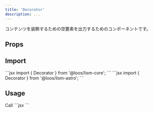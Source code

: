 ```yaml
---
title: 'Decorator'
description: ...
---
```



コンテンツを装飾するための空要素を出力するためのコンポーネントです。



## Props

## Import

<Preview>
	<PreviewCode slot='tab' label='React'>
```jsx
import { Decorator } from '@loos/lism-core';
```
	</PreviewCode>
	<PreviewCode slot='tab' label='Astro'>
```jsx
import { Decorator } from '@loos/lism-astro';
```
	</PreviewCode>
</Preview>


## Usage

<Preview>
	<PreviewTitle>Call</PreviewTitle>
	<PreviewArea resize p={20}>
		<Grid className='c--callout c--callout--left' ta='l'>
			<Decorator
				size='1.25em'
				bd='left'
				rotate='45deg'
				transformOrigin='left bottom'
				mr='auto'
			/>
			<Box p='box:s'>
				<DammyText length='m' />
			</Box>
			<Decorator
				size='1.25em'
				bd='left'
				rotate='-45deg'
				transformOrigin='left top'
				mr='auto'
			/>
		</Grid>
		<Flex
			className='c--balloon c--balloon--left'
			variant='ltr'
			ai='center'
			provide={{ bdc: 'currentColor', bgc: 'base' }}
		>
		<Decorator
				as={FlexItem}
				l='1px'
				size='0.875em'
				bd
				consume='bdc bgc'
				css={{
					rotate: '45deg',
					translate: '50%',
					clipPath: 'polygon(0% 0%, 0% 100%, 100% 100%)',
				}}
			/>
			<FlexItem p='box' bdrs='m' w='fit-content' bd consume='bdc bgc'>
				<DammyText />
			</FlexItem>
		</Flex>
	</PreviewArea>
	<PreviewCode>
	```jsx
		<Grid ta='l'>
			<Decorator
				size='1.25em'
				bd='left'
				rotate='45deg'
				transformOrigin='left bottom'
				mr='auto'
			/>
			<Box p='box:s'>
				<DammyText length='m' />
			</Box>
			<Decorator
				size='1.25em'
				bd='left'
				rotate='-45deg'
				transformOrigin='left top'
				mr='auto'
			/>
		</Grid>
		<Flex
			variant='ltr'
			ai='center'
			provide={{ bdc: 'currentColor', bgc: 'base' }}
		>
		<Decorator
				as={FlexItem}
				l='1px'
				size='0.875em'
				bd
				consume='bdc bgc'
				css={{
					rotate: '45deg',
					translate: '50%',
					clipPath: 'polygon(0% 0%, 0% 100%, 100% 100%)',
				}}
			/>
			<FlexItem p='box' bdrs='m' w='fit-content' bd consume='bdc bgc'>
				<DammyText />
			</FlexItem>
		</Flex>
	```
	</PreviewCode>
</Preview>
